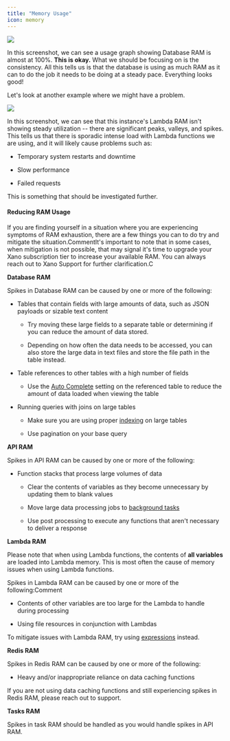 ```yaml
---
title: "Memory Usage"
icon: memory
---
```


<Frame caption="">
  <img src="/images/1abea2cb-image.jpeg" />
</Frame>

In this screenshot, we can see a usage graph showing Database RAM is almost at 100%. **This is okay.** What we should be focusing on is the consistency. All this tells us is that the database is using as much RAM as it can to do the job it needs to be doing at a steady pace. Everything looks good!

Let's look at another example where we might have a problem.

<Frame caption="">
  <img src="/images/6ca78b10-image.jpeg" />
</Frame>

In this screenshot, we can see that this instance's Lambda RAM isn't showing steady utilization -- there are significant peaks, valleys, and spikes. This tells us that there is sporadic intense load with Lambda functions we are using, and it will likely cause problems such as:

* Temporary system restarts and downtime

* Slow performance

* Failed requests

This is something that should be investigated further.

#### Reducing RAM Usage

If you are finding yourself in a situation where you are experiencing symptoms of RAM exhaustion, there are a few things you can to do try and mitigate the situation.CommentIt's important to note that in some cases, when mitigation is not possible, that may signal it's time to upgrade your Xano subscription tier to increase your available RAM. You can always reach out to Xano Support for further clarification.C

**Database RAM**

Spikes in Database RAM can be caused by one or more of the following:

* Tables that contain fields with large amounts of data, such as JSON payloads or sizable text content

  * Try moving these large fields to a separate table or determining if you can reduce the amount of data stored.

  * Depending on how often the data needs to be accessed, you can also store the large data in text files and store the file path in the table instead.

* Table references to other tables with a high number of fields

  * Use the [Auto Complete](/the-database/database-basics/relationships#auto-complete) setting on the referenced table to reduce the amount of data loaded when viewing the table

* Running queries with joins on large tables

  * Make sure you are using proper [indexing](/the-database/database-performance-and-maintenance/indexing) on large tables

  * Use pagination on your base query

**API RAM**

Spikes in API RAM can be caused by one or more of the following:

* Function stacks that process large volumes of data

  * Clear the contents of variables as they become unnecessary by updating them to blank values

  * Move large data processing jobs to [background tasks](/the-function-stack/building-with-visual-development/background-tasks)

  * Use post processing to execute any functions that aren't necessary to deliver a response

**Lambda RAM**

Please note that when using Lambda functions, the contents of **all variables** are loaded into Lambda memory. This is most often the cause of memory issues when using Lambda functions.

Spikes in Lambda RAM can be caused by one or more of the following:Comment

* Contents of other variables are too large for the Lambda to handle during processing

* Using file resources in conjunction with Lambdas

To mitigate issues with Lambda RAM, try using [expressions](/the-function-stack/data-types/expression) instead.

**Redis RAM**

Spikes in Redis RAM can be caused by one or more of the following:

* Heavy and/or inappropriate reliance on data caching functions

If you are not using data caching functions and still experiencing spikes in Redis RAM, please reach out to support.

**Tasks RAM**

Spikes in task RAM should be handled as you would handle spikes in API RAM.


